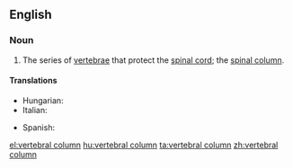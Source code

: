 ==English==

===Noun===
{{wikipedia}}
{{en-noun|sg=[[vertebral]] [[column]]}}

# {{skeleton}} The series of [[vertebra]]e that protect the [[spinal cord]]; the [[spinal column]].

====Translations====
{{trans-top|vertebral column}}
* Hungarian: {{t+|hu|gerincoszlop}}
* Italian: {{t-|it|colonna vertebrale|f}}
{{trans-mid}}
* Spanish: {{t+|es|columna vertebral|f}}
{{trans-bottom}}

[[el:vertebral column]]
[[hu:vertebral column]]
[[ta:vertebral column]]
[[zh:vertebral column]]